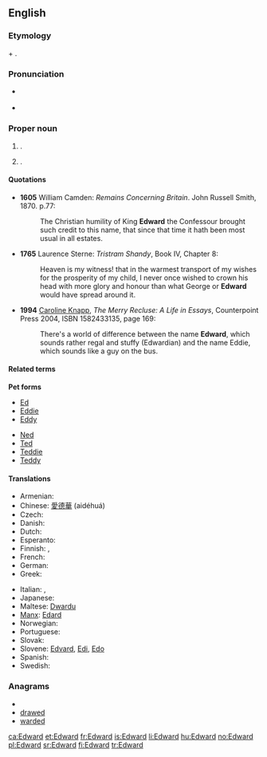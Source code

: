 ==English==
{{wikipedia}}

===Etymology===
{{etyl|ang}} {{term|ead|eād|rich|lang=ang}} + {{term|weard||guard|lang=ang}}.

===Pronunciation===
* {{a|RP}} {{IPA|/'edwəd/}}
* {{hyphenation|ed|ward}}

===Proper noun===
{{en-proper noun}}

# {{given name|male|from=Old English}}.
# {{given name|male|from=Germanic}}.


====Quotations====
* '''1605''' William Camden: ''Remains Concerning Britain''. John Russell Smith, 1870. p.77:
*: The Christian humility of King '''Edward''' the Confessour brought such credit to this name, that since that time it hath been most usual in all estates.
* '''1765''' Laurence Sterne: ''Tristram Shandy'', Book IV, Chapter 8:
*: Heaven is my witness! that in the warmest transport of my wishes for the prosperity of my child, I never once wished to crown his head with more glory and honour than what George or '''Edward''' would have spread around it.
* '''1994''' [[w:Caroline Knapp|Caroline Knapp]], ''The Merry Recluse: A Life in Essays'', Counterpoint Press 2004, ISBN 1582433135, page 169:
*: There's a world of difference between the name '''Edward''', which sounds rather regal and stuffy (Edwardian) and the name Eddie, which sounds like a guy on the bus.

====Related terms====
'''Pet forms'''
{{top2}}
* [[Ed]]
* [[Eddie]]
* [[Eddy]]
{{mid2}}
* [[Ned]]
* [[Ted]]
* [[Teddie]]
* [[Teddy]]
{{bottom2}}

====Translations====
{{trans-top|male given name}}
* Armenian: {{t-|hy|Էդվարդ|tr=Ēdvard|sc=Armn|xs=Armenian}}
* Chinese: [[愛]][[德]][[華]] (aidéhuá)
* Czech: {{t-|cs|Edvard|m}}
* Danish: {{t-|da|Edvard}}
* Dutch: {{t-|nl|Edward}}
* Esperanto: {{t-|eo|Eduardo|xs=Esperanto}}
* Finnish: {{t-|fi|Edvard}}, {{t+|fi|Eetu}}
* French: {{t-|fr|Édouard}}
* German: {{t+|de|Eduard}}
* Greek: {{t+|el|Εδουάρδος|tr=Edhuárdhos|sc=Grek}}
{{trans-mid}}
* Italian: {{t+|it|Edoardo}}, {{t+|it|Eduardo}}
* Japanese: {{t|ja|エドワード|tr=Edowādo|sc=Jpan}}
* Maltese: [[Dwardu]]
* [[Manx]]: [[Edard]]
* Norwegian: {{t+|no|Edvard}}
* Portuguese: {{t-|pt|Eduardo}}
* Slovak: {{t-|sk|Eduard}}
* Slovene: [[Edvard]], [[Edi]], [[Edo]]
* Spanish: {{t-|es|Eduardo}}
* Swedish: {{t-|sv|Edvard}}
{{trans-bottom}}

===Anagrams===
* {{alphagram|adderw}}
* [[drawed#English|drawed]]
* [[warded#English|warded]]


[[ca:Edward]]
[[et:Edward]]
[[fr:Edward]]
[[is:Edward]]
[[li:Edward]]
[[hu:Edward]]
[[no:Edward]]
[[pl:Edward]]
[[sr:Edward]]
[[fi:Edward]]
[[tr:Edward]]